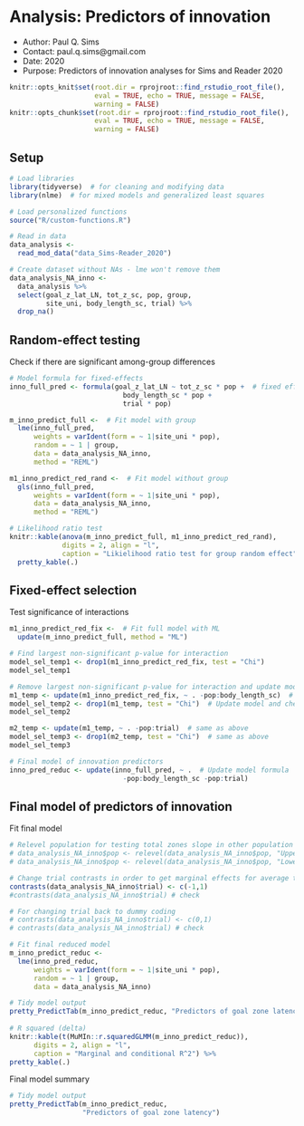 # Analysis: Predictors of innovation 
- Author: Paul Q. Sims
- Contact: paul.q.sims@gmail.com
- Date: 2020
- Purpose: Predictors of innovation analyses for Sims and Reader 2020

```r
knitr::opts_knit$set(root.dir = rprojroot::find_rstudio_root_file(),
                     eval = TRUE, echo = TRUE, message = FALSE,
                     warning = FALSE)
knitr::opts_chunk$set(root.dir = rprojroot::find_rstudio_root_file(),
                     eval = TRUE, echo = TRUE, message = FALSE,
                     warning = FALSE)
```

## Setup

```r
# Load libraries
library(tidyverse)  # for cleaning and modifying data
library(nlme)  # for mixed models and generalized least squares

# Load personalized functions
source("R/custom-functions.R")

# Read in data
data_analysis <-
  read_mod_data("data_Sims-Reader_2020")

# Create dataset without NAs - lme won't remove them
data_analysis_NA_inno <-
  data_analysis %>%
  select(goal_z_lat_LN, tot_z_sc, pop, group,
         site_uni, body_length_sc, trial) %>%
  drop_na() 
```

## Random-effect testing

Check if there are significant among-group differences

```r
# Model formula for fixed-effects
inno_full_pred <- formula(goal_z_lat_LN ~ tot_z_sc * pop +  # fixed effect formula
                            body_length_sc * pop +
                            trial * pop)

m_inno_predict_full <-  # Fit model with group
  lme(inno_full_pred,
      weights = varIdent(form = ~ 1|site_uni * pop),
      random = ~ 1 | group,
      data = data_analysis_NA_inno,
      method = "REML")

m1_inno_predict_red_rand <-  # Fit model without group
  gls(inno_full_pred,
      weights = varIdent(form = ~ 1|site_uni * pop),
      data = data_analysis_NA_inno,
      method = "REML")

# Likelihood ratio test
knitr::kable(anova(m_inno_predict_full, m1_inno_predict_red_rand),
             digits = 2, align = "l",
             caption = "Likielihood ratio test for group random effect") %>%
  pretty_kable(.)
```

## Fixed-effect selection

Test significance of interactions

```r
m1_inno_predict_red_fix <-  # Fit full model with ML 
  update(m_inno_predict_full, method = "ML")

# Find largest non-significant p-value for interaction
model_sel_temp1 <- drop1(m1_inno_predict_red_fix, test = "Chi")
model_sel_temp1

# Remove largest non-significant p-value for interaction and update model and continue process
m1_temp <- update(m1_inno_predict_red_fix, ~ . -pop:body_length_sc)  # Remove most non-sig interactions
model_sel_temp2 <- drop1(m1_temp, test = "Chi")  # Update model and check remaining sig interactions
model_sel_temp2

m2_temp <- update(m1_temp, ~ . -pop:trial)  # same as above
model_sel_temp3 <- drop1(m2_temp, test = "Chi")  # same as above
model_sel_temp3

# Final model of innovation predictors
inno_pred_reduc <- update(inno_full_pred, ~ .  # Update model formula
                            -pop:body_length_sc -pop:trial)
```

## Final model of predictors of innovation

Fit final model

```r
# Relevel population for testing total zones slope in other population
# data_analysis_NA_inno$pop <- relevel(data_analysis_NA_inno$pop, "Upper Aripo")  # Upper Aripo baseline
# data_analysis_NA_inno$pop <- relevel(data_analysis_NA_inno$pop, "Lower Aripo")  # Lower Aripo baseline, original 

# Change trial contrasts in order to get marginal effects for average trial 
contrasts(data_analysis_NA_inno$trial) <- c(-1,1)
#contrasts(data_analysis_NA_inno$trial) # check

# For changing trial back to dummy coding
# contrasts(data_analysis_NA_inno$trial) <- c(0,1)
# contrasts(data_analysis_NA_inno$trial) # check

# Fit final reduced model
m_inno_predict_reduc <- 
  lme(inno_pred_reduc,
      weights = varIdent(form = ~ 1|site_uni * pop),
      random = ~ 1 | group,
      data = data_analysis_NA_inno)

# Tidy model output
pretty_PredictTab(m_inno_predict_reduc, "Predictors of goal zone latency")
  
# R squared (delta)
knitr::kable(t(MuMIn::r.squaredGLMM(m_inno_predict_reduc)),
      digits = 2, align = "l",
      caption = "Marginal and conditional R^2") %>%
pretty_kable(.)
```

Final model summary

```r
# Tidy model output
pretty_PredictTab(m_inno_predict_reduc,
                  "Predictors of goal zone latency")
```

